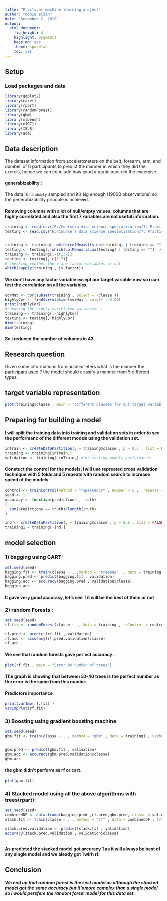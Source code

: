 ```yaml
---
title: "Practical machine learning project"
author: "mohie eldin"
date: "December 2, 2019"
output: 
  html_document:
    fig_height: 4
    highlight: pygments
    keep_md: yes
    theme: spacelab
    toc: yes
---
```

## Setup

### Load packages and data

```r
library(ggplot2)
library(caret)
library(rpart)
library(randomForest)
library(gbm)
library(mlbench)
library(e1071)
library(ISLR)
library(ada)
```



## Data description
The dataset information from accelerometers on the belt, forearm, arm, and dumbell of 6 participants to predict the manner in which they did the exercis, hence we can conclude how good a participant did the excersise. 

####  generabizability : 
The data is `randomly` sampled and it's big enough (19000 observations) so the generabizability princple is achieved.

#### Removing columns with a lot of null/empty values, columns that are highly correlated and also the first 7 variables are not useful information.
```r
training <- read.csv("E:/Coursera data science specialization/7. Practical machine learning/project/pml-training.csv")
testing <- read.csv("E:/Coursera data science specialization/7. Practical machine learning/project/pml-testing.csv")


training <- training[,-which(colMeans(is.na(training) | training == "" ) > 0.7)] 
testing <- testing[,-which(colMeans(is.na(testing) | testing == "")  > 0.7)]
training <- training[,-c(1:7)]
testing <- testing[,-c(1:7)]
# checking weather there are factor variables or not 
which(sapply(training , is.factor))

```

#### We don't have any factor variable except our target variable now so i can test the correlation on all the variables. 

```r
corMat <- cor(subset(training , select = -classe ))
highlyCor <- findCorrelation(corMat , cutoff = 0.90)
print(highlyCor)
#removing the highly correlated variavbles :
training <- training[,-highlyCor] 
testing <- testing[,-highlyCor]
dim(training)
dim(testing)

```
#### So i reduced the number of columns to 43.

## Research question
Given some informations from accelometers what is the manner the participant used ? the model should classify a manner from 5 different types.


## target variable representation
```r
plot(training$classe , main = "different classes for our target variable" , col = "yellow3")
```


## Preparing for building a model 

#### I will split the training data into training and validation sets in order to see the performanc of the different models using the validation set.
```r
inTrain <- createDataPartition(y = training$classe , p = 0.7 , list = FALSE)
training <- training[inTrain,]
validation <- training[-inTrain,] #for testing models performance
```


#### Constuct the control for the models, i will use repreated cross validation technique with 5 folds and 5 repeats with random search to increase speed of the models.

```r
control <- trainControl(method = "repeatedcv" , number = 5 ,  repeats = 5, search = "random" )
seed <- 1
accuracy <- function(predictions , truth) 
{
  sum(predictions == truth)/length(truth)
}
```

```r
ind <- createDataPartition(y = training$classe , p = 0.8 , list = FALSE)
training1 = training[-ind,]

```

## model selection 

### 1) bagging using CART:
```r
set.seed(seed)
bagging.fit <- train(classe ~ . ,method = "treebag"  , data = training , trControl = control)
bagging.pred <- predict(bagging.fit , validation)
bagging.acc <- accuracy(bagging.pred , validation$classe)
bagging.acc

```
#### It gave very good accuracy, let's  see if it will be the best of them or not 

### 2) random Forests :
```r

set.seed(seed)
rf.fit <- randomForest(classe ~ ., data = training , trControl = control)

rf.pred <- predict(rf.fit , validation)
rf.acc <- accuracy(rf.pred,validation$classe)
rf.acc


```
#### We see that random forests gave perfect accuracy .

```r
plot(rf.fit , main = "Error by number of trees")

```
#### The graph is showing that between 30-40 trees is the perfect number as the error is the same from this number.

#### Predictors importance
```r

print(varImp(rf.fit) )
varImpPlot(rf.fit)
```


### 3) Boosting using gradient boosting machine 
```r
set.seed(seed)
gbm.fit <- train(classe ~ . , method = "gbm" , data = training1 , verbose = FALSE )


gbm.pred <- predict(gbm.fit , validation)
gbm.acc <- accuracy(gbm.pred,validation$classe)
gbm.acc

```

#### the gbm didn't perform as rf or cart.


```r
plot(gbm.fit)
```


### 4) Stacked model using all the above algorithms with trees(rpart):
```r
set.seed(seed)
combinedDF <- data.frame(bagging.pred ,rf.pred,gbm.pred, classe = validation$classe)
stack.fit <- train(classe ~ . , method = "rf" , data = combinedDF , trControl = control )

stack.pred.validation <- predict(stack.fit , validation)
accuracy(stack.pred.validation , validation$classe)



```

#### As predicted the stacked model got accuracy 1 as it will always be best of any single model and we aleady got 1 wirh rf.

## Conclusion 

##### We end up that random forest is the best model as although the stacked model got the same accuracy but it's more complex than a single model so i would perefere the random forest model for this data set.
